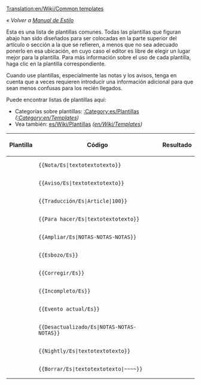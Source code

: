[[Translation:en/Wiki/Common templates]]

''« Volver a [[es/Wiki/Manual de Estilo|Manual de Estilo]]''

Esta es una lista de plantillas comunes. Todas las plantillas que figuran abajo han sido diseñados para ser colocadas en la parte superior del artículo o sección a la que se refieren, a menos que no sea adecuado ponerlo en esa ubicación, en cuyo caso el editor es libre de elegir un lugar mejor para la plantilla. Para más información sobre el uso de cada plantilla, haga clic en la plantilla correspondiente.

Cuando use plantillas, especialmente las notas y los avisos, tenga en cuenta que a veces requieren introducir una información adicional para que sean menos confusas para los recién llegados.

Puede encontrar listas de plantillas aquí:
* Categorías sobre plantillas: [[:Category:es/Plantillas]] ''([[:Category:en/Templates]])''
* Vea también: [[es/Wiki/Plantillas]] ''([[en/Wiki/Templates]])''

{|
!Plantilla!!Código!!Resultado
|-
|{{en/S|es/Nota}}||<pre>{{Nota/Es|textotextotexto}}</pre>||{{es/Nota|textotextotexto}}
|-
|{{en/S|es/Aviso}}||<pre>{{Aviso/Es|textotextotexto}}</pre>||{{es/Aviso|textotextotexto}}
|-
|{{en/S|es/Traducción}}||<pre>{{Traducción/Es|Article|100}}</pre>||{{es/Traducción|en/Article|100}}
|-
|{{en/S|es/Para hacer}}||<pre>{{Para hacer/Es|textotextotexto}}</pre>||{{es/Para hacer|textotextotexto| }}
|-
|{{en/S|es/Ampliar}}||<pre>{{Ampliar/Es|NOTAS-NOTAS-NOTAS}}</pre>||{{es/Ampliar|NOTAS-NOTAS-NOTAS|}}
|-
|{{en/S|es/Esbozo}}||<pre>{{Esbozo/Es}}</pre>||{{es/Esbozo|}}
|-
|{{en/S|es/Corregir}}||<pre>{{Corregir/Es}}</pre>||{{es/Corregir|}}
|-
|{{en/S|es/Incompleto}} ||<pre>{{Incompleto/Es}}</pre>||{{es/Incompleto|}}
|-
|{{en/S|es/Evento actual}}||<pre>{{Evento_actual/Es}}</pre>||{{es/Evento actual|}}
|-
|{{en/S|es/Desactualizado}}||<pre>{{Desactualizado/Es|NOTAS-NOTAS-NOTAS}}</pre>||{{es/Desactualizado|NOTAS-NOTAS-NOTAS|}}
|-
|{{en/S|es/Wiki/Nightly}}||<pre>{{Nightly/Es|textotextotexto}}</pre>||{{es/Wiki/Nightly|textotextotexto}}
|-
|{{en/S|es/Borrar}}||<pre>{{Borrar/Es|textotextotexto|~~~~}}</pre>||{{es/Borrar|textotextotexto|Zojj 11:21, 6 June 2007 (CEST)| }}
|}

